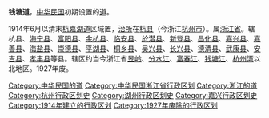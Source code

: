'''钱塘道'''，[[中华民国|中华民国]]初期设置的[[道_(行政区划)|道]]。

1914年6月以清末[[杭嘉湖道|杭嘉湖道]]区域置，[[治所|治所]]在[[杭县|杭县]]（今浙江[[杭州市|杭州市]]）。属[[浙江省_(中华民国)|浙江省]]。辖杭县、[[海宁县_(明朝)|海宁县]]、[[富阳县|富阳县]]、[[余杭县|余杭县]]、[[临安县|临安县]]、[[於潜县|於潜县]]、[[新登县|新登县]]、[[昌化县|昌化县]]、[[嘉兴县|嘉兴县]]、[[嘉善县|嘉善县]]、[[海盐县|海盐县]]、[[崇德县|崇德县]]、[[平湖县|平湖县]]、[[桐乡县_(明朝)|桐乡县]]、[[吴兴县|吴兴县]]、[[长兴县|长兴县]]、[[德清县|德清县]]、[[武康县|武康县]]、[[安吉县|安吉县]]、[[孝丰县|孝丰县]]等县。辖区约当今浙江省[[昱岭|昱岭]]、[[分水江|分水江]]、[[富春江|富春江]]、[[钱塘江|钱塘江]]、[[杭州湾|杭州湾]]以北地区。1927年废。

{{浙江省历史二级政区|nocat}}
{{中华民国大陆时期行政区划小作品}}
{{DEFAULTSORT:Q}}
[[Category:中华民国的道|Category:中华民国的道]]
[[Category:中华民国浙江省行政区划|Category:中华民国浙江省行政区划]]
[[Category:浙江的道|Category:浙江的道]]
[[Category:杭州行政区划史|Category:杭州行政区划史]]
[[Category:湖州行政区划史|Category:湖州行政区划史]]
[[Category:嘉兴行政区划史|Category:嘉兴行政区划史]]
[[Category:1914年建立的行政区划|Category:1914年建立的行政区划]]
[[Category:1927年废除的行政区划|Category:1927年废除的行政区划]]